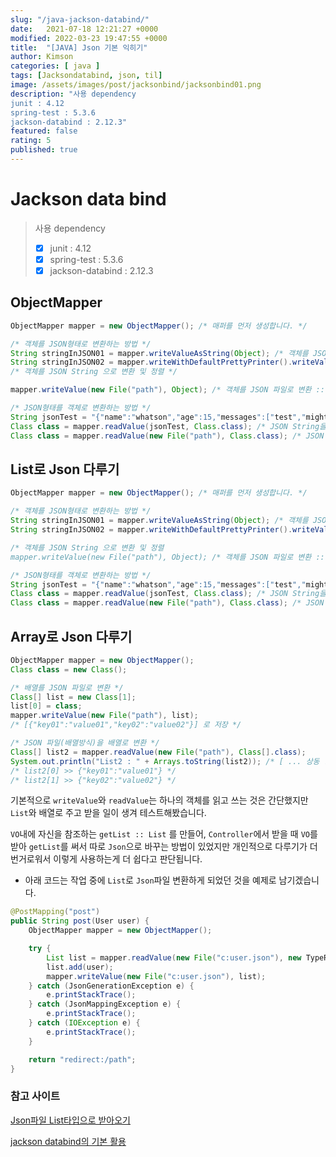 ```yaml
---
slug: "/java-jackson-databind/"
date:   2021-07-18 12:21:27 +0000
modified: 2022-03-23 19:47:55 +0000
title:  "[JAVA] Json 기본 익히기"
author: Kimson
categories: [ java ]
tags: [Jacksondatabind, json, til]
image: /assets/images/post/jacksonbind/jacksonbind01.png
description: "사용 dependency
junit : 4.12
spring-test : 5.3.6
jackson-databind : 2.12.3"
featured: false
rating: 5
published: true
---
```


# Jackson data bind

> 사용 dependency
>
> - [x] junit : 4.12
> - [x] spring-test : 5.3.6
> - [x] jackson-databind : 2.12.3

## ObjectMapper

```java
ObjectMapper mapper = new ObjectMapper(); /* 매퍼를 먼저 생성합니다. */

/* 객체를 JSON형태로 변환하는 방법 */
String stringInJSON01 = mapper.writeValueAsString(Object); /* 객체를 JSON String 으로 변환 :: String */
String stringInJSON02 = mapper.writeWithDefaultPrettyPrinter().writeValueAsString(Object);
/* 객체를 JSON String 으로 변환 및 정렬 */

mapper.writeValue(new File("path"), Object); /* 객체를 JSON 파일로 변환 :: void */

/* JSON형태를 객체로 변환하는 방법 */
String jsonTest = "{"name":"whatson","age":15,"messages":["test","might"]}";
Class class = mapper.readValue(jsonTest, Class.class); /* JSON String을 객체로 변환 */
Class class = mapper.readValue(new File("path"), Class.class); /* JSON 파일을 객체로 변환 */
```

## List로 Json 다루기

```java
ObjectMapper mapper = new ObjectMapper(); /* 매퍼를 먼저 생성합니다. */

/* 객체를 JSON형태로 변환하는 방법 */
String stringInJSON01 = mapper.writeValueAsString(Object); /* 객체를 JSON String 으로 변환 :: String */
String stringInJSON02 = mapper.writeWithDefaultPrettyPrinter().writeValueAsString(Object);

/* 객체를 JSON String 으로 변환 및 정렬
mapper.writeValue(new File("path"), Object); /* 객체를 JSON 파일로 변환 :: void */

/* JSON형태를 객체로 변환하는 방법 */
String jsonTest = "{"name":"whatson","age":15,"messages":["test","might"]}";
Class class = mapper.readValue(jsonTest, Class.class); /* JSON String을 객체로 변환 */
Class class = mapper.readValue(new File("path"), Class.class); /* JSON 파일을 객체로 변환 */
```

## Array로 Json 다루기

```java
ObjectMapper mapper = new ObjectMapper();
Class class = new Class();

/* 배열를 JSON 파일로 변환 */
Class[] list = new Class[1];
list[0] = class;
mapper.writeValue(new File("path"), list);
/* [{"key01":"value01","key02":"value02"}] 로 저장 */

/* JSON 파일(배열방식)을 배열로 변환 */
Class[] list2 = mapper.readValue(new File("path"), Class[].class);
System.out.println("List2 : " + Arrays.toString(list2)); /* [ ... 상동 ... ] */
/* list2[0] >> {"key01":"value01"} */
/* list2[1] >> {"key02":"value02"} */
```

기본적으로 `writeValue`와 `readValue`는 하나의 객체를 읽고 쓰는 것은 간단했지만 `List`와 배열로 주고 받을 일이 생겨 테스트해봤습니다.

`VO`내에 자신을 참조하는 `getList :: List` 를 만들어, `Controller`에서 받을 때 `VO`를 받아 `getList`를 써서 따로 `Json`으로 바꾸는 방법이 있었지만 개인적으로 다루기가 더 번거로워서 이렇게 사용하는게 더 쉽다고 판단됩니다.

- 아래 코드는 작업 중에 `List`로 `Json`파일 변환하게 되었던 것을 예제로 남기겠습니다.

```java
@PostMapping("post")
public String post(User user) {
    ObjectMapper mapper = new ObjectMapper();

    try {
        List list = mapper.readValue(new File("c:user.json"), new TypeReference<List<String>(){});
        list.add(user);
        mapper.writeValue(new File("c:user.json"), list);
    } catch (JsonGenerationException e) {
        e.printStackTrace();
    } catch (JsonMappingException e) {
        e.printStackTrace();
    } catch (IOException e) {
        e.printStackTrace();
    }

    return "redirect:/path";
}
```

### 참고 사이트

[Json파일 List타입으로 받아오기](https://becko.tistory.com/47)

[jackson databind의 기본 활용](https://tychejin.tistory.com/134)
